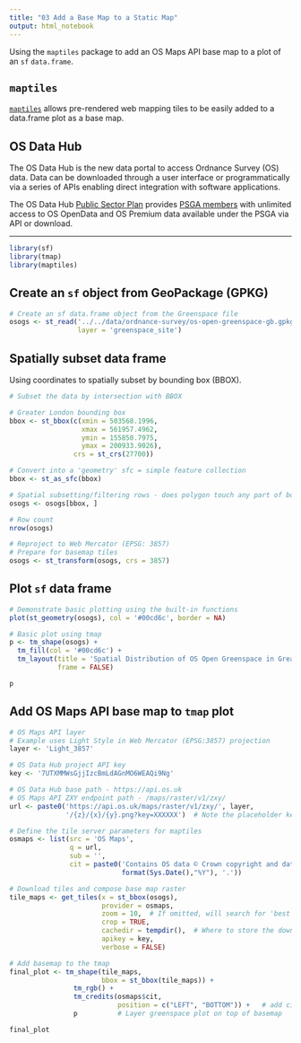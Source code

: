 ```yaml
---
title: "03 Add a Base Map to a Static Map"
output: html_notebook
---
```


Using the `maptiles` package to add an OS Maps API base map to a plot of an `sf`
`data.frame`.

## `maptiles`

[`maptiles`](https://cran.r-project.org/package=maptiles) allows pre-rendered
web mapping tiles to be easily added to a data.frame plot as a base map.

## OS Data Hub

The OS Data Hub is the new data portal to access Ordnance Survey (OS) data. Data
can be downloaded through a user interface or programmatically via a series of
APIs enabling direct integration with software applications.

The OS Data Hub [Public Sector
Plan](https://www.ordnancesurvey.co.uk/business-government/public-sector-geospatial-agreement/data-hub-for-public-sector)
provides [PSGA
members](https://www.ordnancesurvey.co.uk/business-government/sectors/public-sector)
with unlimited access to OS OpenData and OS Premium data available under the
PSGA via API or download.

---

```r
library(sf)
library(tmap)
library(maptiles)
```

## Create an `sf` object from GeoPackage (GPKG)

```r
# Create an sf data.frame object from the Greenspace file
osogs <- st_read('../../data/ordnance-survey/os-open-greenspace-gb.gpkg',
                 layer = 'greenspace_site')
```

## Spatially subset data frame

Using coordinates to spatially subset by bounding box (BBOX).

```r
# Subset the data by intersection with BBOX

# Greater London bounding box
bbox <- st_bbox(c(xmin = 503568.1996, 
                  xmax = 561957.4962, 
                  ymin = 155850.7975, 
                  ymax = 200933.9026), 
                crs = st_crs(27700))

# Convert into a 'geometry' sfc = simple feature collection
bbox <- st_as_sfc(bbox)

# Spatial subsetting/filtering rows - does polygon touch any part of bounding box?
osogs <- osogs[bbox, ]
```

```r
# Row count
nrow(osogs)
```

```r
# Reproject to Web Mercator (EPSG: 3857)
# Prepare for basemap tiles
osogs <- st_transform(osogs, crs = 3857)
```

## Plot `sf` data frame

```r
# Demonstrate basic plotting using the built-in functions
plot(st_geometry(osogs), col = '#00cd6c', border = NA)
```

```r
# Basic plot using tmap
p <- tm_shape(osogs) +
  tm_fill(col = '#00cd6c') +
  tm_layout(title = 'Spatial Distribution of OS Open Greenspace in Greater London Authority',
            frame = FALSE)

p
```

## Add OS Maps API base map to `tmap` plot

```r
# OS Maps API layer
# Example uses Light Style in Web Mercator (EPSG:3857) projection
layer <- 'Light_3857'

# OS Data Hub project API key
key <- '7UTXMMWsGjjIzcBmLdAGnMO6WEAQi9Ng'

# OS Data Hub base path - https://api.os.uk
# OS Maps API ZXY endpoint path - /maps/raster/v1/zxy/
url <- paste0('https://api.os.uk/maps/raster/v1/zxy/', layer,
              '/{z}/{x}/{y}.png?key=XXXXXX')  # Note the placeholder key
```

```r
# Define the tile server parameters for maptiles
osmaps <- list(src = 'OS Maps',
               q = url,
               sub = '',
               cit = paste0('Contains OS data © Crown copyright and database rights ', 
                            format(Sys.Date(),"%Y"), '.'))
```

```r
# Download tiles and compose base map raster
tile_maps <- get_tiles(x = st_bbox(osogs),
                       provider = osmaps,
                       zoom = 10,  # If omitted, will search for 'best' zoom
                       crop = TRUE,
                       cachedir = tempdir(),  # Where to store the download
                       apikey = key,
                       verbose = FALSE)
```

```r
# Add basemap to the tmap
final_plot <- tm_shape(tile_maps,
                       bbox = st_bbox(tile_maps)) +
                tm_rgb() +
                tm_credits(osmaps$cit,
                           position = c("LEFT", "BOTTOM")) +   # add citation info to the map
                p          # Layer greenspace plot on top of basemap

final_plot
```
